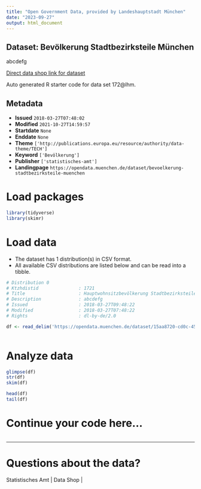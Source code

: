 ```yaml
---
title: "Open Government Data, provided by Landeshauptstadt München"
date: "2023-09-27"
output: html_document
---
```


## Dataset: Bevölkerung Stadtbezirksteile München

abcdefg

[Direct data shop link for dataset](https://opendata.muenchen.de/dataset/bevoelkerung-stadtbezirksteile-muenchen)

Auto generated R starter code for data set 172@lhm.

## Metadata

- **Issued** `2018-03-27T07:48:02`
- **Modified** `2021-10-27T14:59:57`
- **Startdate** `None`
- **Enddate** `None`
- **Theme** `['http://publications.europa.eu/resource/authority/data-theme/TECH']`
- **Keyword** `['Bevölkerung']`
- **Publisher** `['statistisches-amt']`
- **Landingpage** `https://opendata.muenchen.de/dataset/bevoelkerung-stadtbezirksteile-muenchen`


# Load packages

```r

library(tidyverse)
library(skimr)

```

# Load data

-   The dataset has 1 distribution(s) in CSV format.
-   All available CSV distributions are listed below and can be read into a tibble.

```r

# Distribution 0
# Ktzhdistid               : 1721
# Title                    : Hauptwohnsitzbevölkerung Stadtbezirksteile
# Description              : abcdefg
# Issued                   : 2018-03-27T09:48:22
# Modified                 : 2018-03-27T07:48:22
# Rights                   : dl-by-de/2.0

df <- read_delim('https://opendata.muenchen.de/dataset/15aa8720-cd0c-45db-ba37-d90924a9dc5c/resource/ffcdc8ec-1fc4-4186-9fbf-9114448e80a7/download/bevoelkerunghws201712stadtbezirksteile.csv')



```

# Analyze data

```r

glimpse(df)
str(df)
skim(df)

head(df)
tail(df)

```

# Continue your code here...

```r

```

------------------------------------------------------------------------

# Questions about the data?

Statistisches Amt | Data Shop | 
